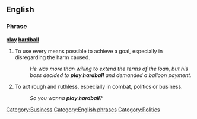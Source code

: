==English==

===Phrase===
'''[[play]] [[hardball]]'''

# {{idiom}} To use every means possible to achieve a goal, especially in disregarding the harm caused.
#: ''He was more than willing to extend the terms of the loan, but his boss decided to '''play hardball''' and demanded a balloon payment.''
# {{idiom}} To act rough and ruthless, especially in combat, politics or business.
#: ''So you wanna '''play hardball'''?''

[[Category:Business]]
[[Category:English phrases]]
[[Category:Politics]]